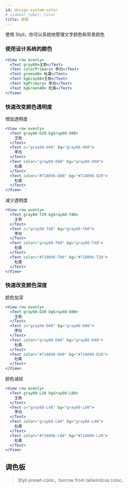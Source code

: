 ```yaml
---
id: design-system-color
# sidebar_label: Color
title: 颜色
---
```



使用 Styli，你可以系统地管理文字颜色和背景颜色

### 使用设计系统的颜色

```jsx live
<View row evenly>
  <Text gray60>王勃</Text>
  <Text colorPrimary> 李白</Text>
  <Text green40> 杜甫</Text>
  <Text bgGray60>王勃</Text>
  <Text bgPrimary> 李白</Text>
  <Text bgGreen40> 杜甫</Text>
</View>
```

### 快速改变颜色透明度

增加透明度

```jsx live
<View row evenly>
  <Text gray60-O20 bgGray60-O80>
    王勃
  </Text>
  <Text c="gray60-O40" bg="gray60-O60">
    李白
  </Text>
  <Text color="gray60-O60" bg="gray60-O40">
    杜甫
  </Text>
  <Text color="#718096-O80" bg="#718096-O20">
    杜甫
  </Text>
</View>
```

减少透明度

```jsx live
<View row evenly>
  <Text gray60-T20 bgGray60-T80>
    王勃
  </Text>
  <Text c="gray60-T40" bg="gray60-T60">
    李白
  </Text>
  <Text color="gray60-T60" bg="gray60-T40">
    杜甫
  </Text>
  <Text color="#718096-T80" bg="#718096-T20">
    杜甫
  </Text>
</View>
```

### 快速改变颜色深度

颜色加深

```jsx live
<View row evenly>
  <Text gray60-D20 bgGray60-D80>
    王勃
  </Text>
  <Text c="gray60-D40" bg="gray60-D60">
    李白
  </Text>
  <Text color="gray60-D60" bg="gray60-D40">
    杜甫
  </Text>
  <Text color="#718096-D80" bg="#718096-D20">
    杜甫
  </Text>
</View>
```

颜色减轻

```jsx live
<View row evenly>
  <Text gray60-L20 bgGray60-L80>
    王勃
  </Text>
  <Text c="gray60-L40" bg="gray60-L60">
    李白
  </Text>
  <Text color="gray60-L60" bg="gray60-L40">
    杜甫
  </Text>
  <Text color="#718096-L80" bg="#718096-L20">
    杜甫
  </Text>
</View>
```

## 调色板

> Styli preset-color，borrow from tailwindcss color。

<Colors />
